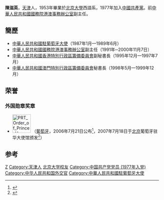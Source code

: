 '''陳滋英'''，[[天津|天津]]人，1953年畢業於[[北京大學|北京大學]]西語系，1977年加入[[中國共產黨|中國共產黨]]。前[[中華人民共和國國務院港澳事務辦公室|中華人民共和國國務院港澳事務辦公室]]副主任。

==簡歷==
*[[中国驻葡萄牙大使列表|中華人民共和國駐葡萄牙大使]]（1987年1月—1989年6月）
*[[中華人民共和國國務院港澳事務辦公室|中華人民共和國國務院港澳事務辦公室]]副主任（1991年─2000年11月7日）
*[[中華人民共和國香港特別行政區籌備委員會|中華人民共和國香港特別行政區籌備委員會]]副秘書長（1995年12月—1997年7月）
*[[中華人民共和國澳門特別行政區籌備委員會|中華人民共和國澳門特別行政區籌備委員會]]秘書長（1998年5月—1999年12月）

==荣誉==
===外国勋章奖章===
* [[File:PRT_Order_of_Prince_Henry_-_Grand_Cross_BAR.png|60px]] {{link-pt|恩里克王子大十字勋章|Ordem do Infante D. Henrique}}（[[葡萄牙|葡萄牙]]，2006年7月21日公布<ref>{{pt}}{{cite web |url=http://www.ordens.presidencia.pt/?idc=154&list=1&pos=50#list |title=ENTIDADES ESTRANGEIRAS AGRACIADAS COM ORDENS PORTUGUESAS |publisher=Presidência da República Portuguesa |date= |accessdate=2021-01-12 |archive-date=2021-01-18 |archive-url=https://web.archive.org/web/20210118130557/https://www.ordens.presidencia.pt/?idc=154&list=1&pos=50#list |dead-url=no }}</ref>，2007年7月18日于[[北京|北京]]葡萄牙驻华大使馆颁发<ref>{{cite web |url=http://news.cctv.com/special/C16652/20070719/110035.shtml |title=葡萄牙向陈滋英颁发恩里克王子大十字勋章(图) |website=央视网 |publisher=央视国际 |date=2007-07-19 |accessdate=2021-01-12 |archive-date=2021-01-13 |archive-url=https://web.archive.org/web/20210113130721/http://news.cctv.com/special/C16652/20070719/110035.shtml |dead-url=no }}</ref>）

== 参考 ==
{{reflist}}

{{start box}}
{{s-dip}}
{{succession box|[[陸濟新|陸濟新]]|[[過家鼎|過家鼎]]|[[中國駐葡萄牙大使列表|中華人民共和國駐葡萄牙大使]]|1987年1月－1989年6月}}
{{end box}}

{{DEFAULTSORT:Chen陳}}

[[Category:陳姓|Z]]
[[Category:天津人|Category:天津人]]
[[Category:北京大学校友|北京大学校友]]
[[Category:中国共产党党员_(1977年入党)|Category:中国共产党党员 (1977年入党)]]
[[Category:中华人民共和国外交官|Category:中华人民共和国外交官]]
[[Category:中華人民共和國駐葡萄牙大使|Category:中華人民共和國駐葡萄牙大使]]